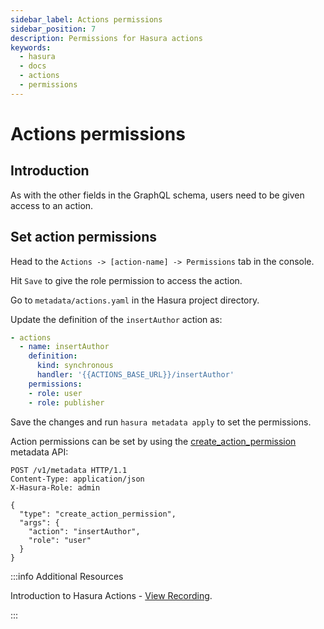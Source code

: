 ```yaml
---
sidebar_label: Actions permissions
sidebar_position: 7
description: Permissions for Hasura actions
keywords:
  - hasura
  - docs
  - actions
  - permissions
---
```



# Actions permissions

## Introduction

As with the other fields in the GraphQL schema, users need to be given
access to an action.

## Set action permissions

<Tabs className="api-tabs">
<TabItem value="console" label="Console">

Head to the `Actions -> [action-name] -> Permissions` tab in the
console.

<Thumbnail
  src="/img/graphql/core/actions/actions-permissions.png"
  alt="Console action permission"
/>

Hit `Save` to give the role permission to access the action.
</TabItem>
<TabItem value="cli" label="CLI">

Go to `metadata/actions.yaml` in the Hasura project directory.

Update the definition of the `insertAuthor` action as:

```yaml {6-8}
- actions
  - name: insertAuthor
    definition:
      kind: synchronous
      handler: '{{ACTIONS_BASE_URL}}/insertAuthor'
    permissions:
    - role: user
    - role: publisher
```

Save the changes and run `hasura metadata apply` to set the permissions.

</TabItem>
<TabItem value="api" label="API">

Action permissions can be set by using the [create_action_permission](/api-reference/metadata-api/actions.mdx#metadata-create-action-permission) metadata API:

```http
POST /v1/metadata HTTP/1.1
Content-Type: application/json
X-Hasura-Role: admin

{
  "type": "create_action_permission",
  "args": {
    "action": "insertAuthor",
    "role": "user"
  }
}
```
</TabItem>
</Tabs>

:::info Additional Resources

Introduction to Hasura Actions - [View Recording](https://hasura.io/events/webinar/hasura-actions/?pg=docs&plcmt=body&cta=view-recording&tech=).

:::
